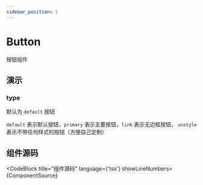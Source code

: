 ```yaml
---
sidebar_position: 1
---
```



# Button

按钮组件


<DemoBlock title="基本使用" src={DemoSrc}>
  <Demo />
</DemoBlock>

## 演示

### type

默认为 `default` 按钮

`default` 表示默认按钮，`primary` 表示主要按钮，`link` 表示无边框按钮， `unstyle` 表示不带任何样式的按钮（方便自己定制）

## 组件源码

<CodeBlock title="组件源码" language={'tsx'} showLineNumbers>
  {ComponentSource}
</CodeBlock>
